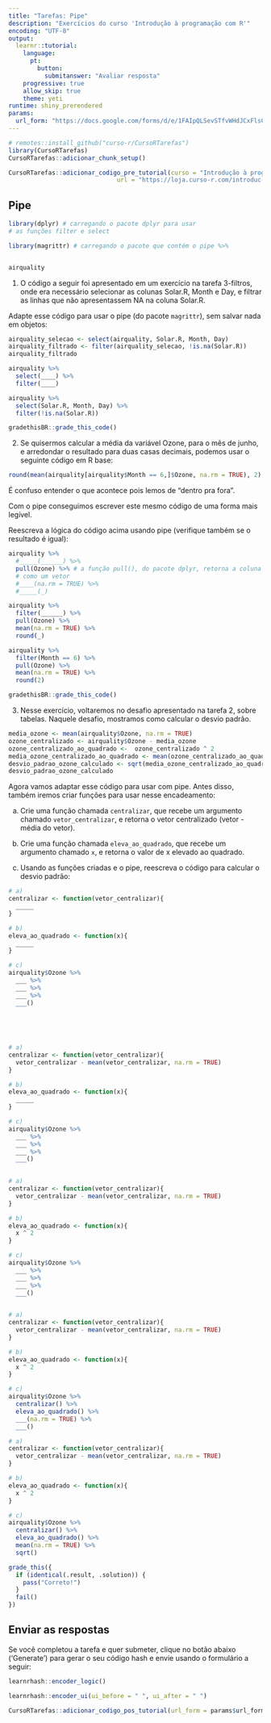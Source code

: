 ```yaml
---
title: "Tarefas: Pipe"
description: "Exercícios do curso 'Introdução à programação com R'"
encoding: "UTF-8"
output: 
  learnr::tutorial:
    language: 
      pt: 
        button: 
          submitanswer: "Avaliar resposta"
    progressive: true
    allow_skip: true
    theme: yeti
runtime: shiny_prerendered
params:
  url_form: "https://docs.google.com/forms/d/e/1FAIpQLSevSTfvWHdJCxFlsCpgzvyZw4jTQXykljdITdZhuYl6R5BLrQ/viewform"
---
```


```r
# remotes::install_github("curso-r/CursoRTarefas")
library(CursoRTarefas)
CursoRTarefas::adicionar_chunk_setup() 
```

```r
CursoRTarefas::adicionar_codigo_pre_tutorial(curso = "Introdução à programação com R",
                              url = "https://loja.curso-r.com/introduc-o-a-programac-o-com-r.html")
```

## Pipe

```r
library(dplyr) # carregando o pacote dplyr para usar 
# as funções filter e select

library(magrittr) # carregando o pacote que contém o pipe %>% 


airquality
``` 


1) O código a seguir foi apresentado em um exercício na tarefa 3-filtros, onde era necessário selecionar as colunas Solar.R, Month e Day, e filtrar as linhas que não apresentassem NA na coluna Solar.R.

Adapte esse código para usar o pipe (do pacote `magrittr`), sem salvar nada em objetos:

```r
airquality_selecao <- select(airquality, Solar.R, Month, Day)
airquality_filtrado <- filter(airquality_selecao, !is.na(Solar.R))
airquality_filtrado
```

```r
airquality %>% 
  select(____) %>% 
  filter(____)
```

```r
airquality %>% 
  select(Solar.R, Month, Day) %>% 
  filter(!is.na(Solar.R))
```

```r
gradethisBR::grade_this_code()
```


2) Se quisermos calcular a média da variável Ozone, para o mês de junho, e arredondar o resultado para duas casas decimais, podemos usar o seguinte código em R base:

```r
round(mean(airquality[airquality$Month == 6,]$Ozone, na.rm = TRUE), 2)
```
É confuso entender o que acontece pois lemos de "dentro pra fora". 

Com o pipe conseguimos escrever este mesmo código de uma forma mais legível.

Reescreva a lógica do código acima usando pipe (verifique também se o resultado é igual): 

```r
airquality %>% 
  #_____(______) %>% 
  pull(Ozone) %>% # a função pull(), do pacote dplyr, retorna a coluna
  # como um vetor
  #____(na.rm = TRUE) %>% 
  #_____(_)
```

```r
airquality %>% 
  filter(______) %>% 
  pull(Ozone) %>% 
  mean(na.rm = TRUE) %>% 
  round(_)
```

```r
airquality %>% 
  filter(Month == 6) %>% 
  pull(Ozone) %>% 
  mean(na.rm = TRUE) %>% 
  round(2)
```

```r
gradethisBR::grade_this_code()
```



3) Nesse exercício, voltaremos no desafio apresentado na tarefa 2, sobre tabelas. Naquele desafio, mostramos como calcular o desvio padrão.

```r
media_ozone <- mean(airquality$Ozone, na.rm = TRUE)
ozone_centralizado <- airquality$Ozone - media_ozone
ozone_centralizado_ao_quadrado <-  ozone_centralizado ^ 2
media_ozone_centralizado_ao_quadrado <- mean(ozone_centralizado_ao_quadrado, na.rm = TRUE)
desvio_padrao_ozone_calculado <- sqrt(media_ozone_centralizado_ao_quadrado)
desvio_padrao_ozone_calculado
```


Agora vamos adaptar esse código para usar com pipe. Antes disso, também iremos criar funções para usar nesse encadeamento:

a) Crie uma função chamada `centralizar`, que recebe um argumento chamado `vetor_centralizar`, e retorna o vetor centralizado (vetor - média do vetor).

b) Crie uma função chamada `eleva_ao_quadrado`, que recebe um argumento chamado `x`, e retorna o valor de x elevado ao quadrado.

c) Usando as funções criadas e o pipe, reescreva o código para calcular o desvio padrão:

```r
# a) 
centralizar <- function(vetor_centralizar){
  _____
}

# b)
eleva_ao_quadrado <- function(x){
  _____
}

# c) 
airquality$Ozone %>% 
  ___ %>% 
  ___ %>% 
  ___ %>% 
  ___()
  
  
  
  
```

```r
# a) 
centralizar <- function(vetor_centralizar){
  vetor_centralizar - mean(vetor_centralizar, na.rm = TRUE) 
}

# b)
eleva_ao_quadrado <- function(x){
  _____
}

# c) 
airquality$Ozone %>% 
  ___ %>% 
  ___ %>% 
  ___ %>% 
  ___()
  
```

```r
# a) 
centralizar <- function(vetor_centralizar){
  vetor_centralizar - mean(vetor_centralizar, na.rm = TRUE) 
}

# b)
eleva_ao_quadrado <- function(x){
  x ^ 2 
}

# c) 
airquality$Ozone %>% 
  ___ %>% 
  ___ %>% 
  ___ %>% 
  ___()
  
```


```r
# a) 
centralizar <- function(vetor_centralizar){
  vetor_centralizar - mean(vetor_centralizar, na.rm = TRUE) 
}

# b)
eleva_ao_quadrado <- function(x){
  x ^ 2 
}

# c) 
airquality$Ozone %>% 
  centralizar() %>% 
  eleva_ao_quadrado() %>% 
  ___(na.rm = TRUE) %>% 
  ___()
```

```r
# a) 
centralizar <- function(vetor_centralizar){
  vetor_centralizar - mean(vetor_centralizar, na.rm = TRUE) 
}

# b)
eleva_ao_quadrado <- function(x){
  x ^ 2 
}

# c) 
airquality$Ozone %>% 
  centralizar() %>% 
  eleva_ao_quadrado() %>% 
  mean(na.rm = TRUE) %>% 
  sqrt()
```

```r
grade_this({
  if (identical(.result, .solution)) {
    pass("Correto!")
  }
  fail()
})
```


## Enviar as respostas

Se você completou a tarefa e quer submeter, clique no botão abaixo ('Generate') para gerar o seu código hash e envie usando o formulário a seguir:

```r
learnrhash::encoder_logic()
```

```r
learnrhash::encoder_ui(ui_before = " ", ui_after = " ")
```

```r
CursoRTarefas::adicionar_codigo_pos_tutorial(url_form = params$url_form)
```

